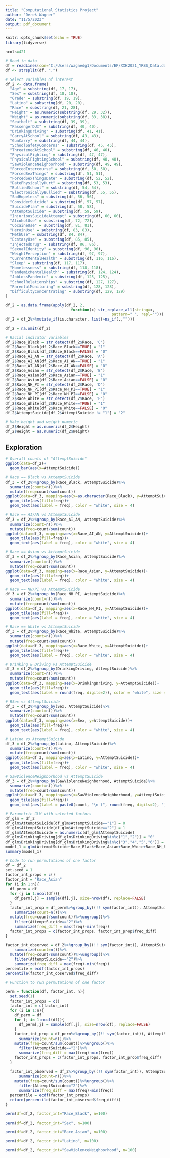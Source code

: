 ---
title: "Computational Statistics Project"
author: "Derek Wagner"
date: "11/5/2023"
output: pdf_document
---

```{r setup, include=FALSE}
knitr::opts_chunk$set(echo = TRUE)
library(tidyverse)
```

```{r}
ncols=421

# Read in data
df = readLines(con="C:/Users/wagnedg1/Documents/EP/XXH2021_YRBS_Data.dat")
df <- strsplit(df, ",")

# Select variables of interest
df_2 <- data.frame(
  "Age" = substring(df, 17, 17),
  "Sex" = substring(df, 18, 18),
  "Grade" = substring(df, 19, 19),
  "Latino" = substring(df, 20, 20),
  "Race" = substring(df, 21, 28),
  "Height" = as.numeric(substring(df, 29, 32)),
  "Weight" = as.numeric(substring(df, 33, 38)),
  "Seatbelt" = substring(df, 39, 39),
  "PassengerDUI" = substring(df, 40, 40),
  "DrinkingDriving" = substring(df, 41, 41),
  "CarryAtSchool" = substring(df, 43, 43),
  "GunCarry" = substring(df, 44, 44),
  "SchoolSafetyConcerns" = substring(df, 45, 45),
  "ThreatenedAtSchool" = substring(df, 46, 46),
  "PhysicalFighting" = substring(df, 47, 47),
  "PhysicalFightingSchool" = substring(df, 48, 48),
  "SawViolenceNeighborhood" = substring(df, 49, 49),
  "ForcedIntercourse" = substring(df, 50, 50),
  "ForcedSexThings" = substring(df, 51, 51),
  "ForcedSexThingsDate" = substring(df, 52, 52),
  "DatePhysicallyHurt" = substring(df, 53, 53),
  "BulliedSchool" = substring(df, 54, 54),
  "ElectronicallyBullied" = substring(df, 55, 55),
  "SadHopeless" = substring(df, 56, 56),
  "ConsiderSuicide" = substring(df, 57, 57),
  "SuicidePlan" = substring(df, 58, 58),
  "AttemptSuicide" = substring(df, 59, 59),
  "InjuriousSuicideAttempt" = substring(df, 60, 60),
  "AlcoholUse" = substring(df, 72, 72),
  "CocaineUse" = substring(df, 81, 81),
  "HeroinUse" = substring(df, 83, 83),
  "MethUse" = substring(df, 84, 84),
  "EcstasyUse" = substring(df, 85, 85),
  "InjectedDrug" = substring(df, 86, 86),
  "SexualIdentity" = substring(df, 96, 96),
  "WeightPerception" = substring(df, 97, 97),
  "CurrentMentalHealth" = substring(df, 116, 116),
  "Sleep" = substring(df, 117, 117),
  "Homelessness" = substring(df, 118, 118),
  "PandemicMentalHealth" = substring(df, 124, 124),
  "JobLossPandemic" = substring(df, 125, 125),
  "SchoolRelationships" = substring(df, 127, 127),
  "ParentalMonitoring" = substring(df, 128, 128),
  "DifficultyConcentrating" = substring(df, 129, 129)
)

df_2 = as.data.frame(apply(df_2, 2, 
                             function(x) str_replace_all(string=x, 
                                               pattern=" ", repl="")))
df_2 = df_2%>%mutate_if(is.character, list(~na_if(.,""))) 

df_2 = na.omit(df_2)
```

```{r}
# Racial indicator variables
df_2$Race_Black = str_detect(df_2$Race, 'C')
df_2$Race_Black[df_2$Race_Black==TRUE] = "1"
df_2$Race_Black[df_2$Race_Black==FALSE] = "0"
df_2$Race_AI_AN = str_detect(df_2$Race, 'A')
df_2$Race_AI_AN[df_2$Race_AI_AN==TRUE] = "1"
df_2$Race_AI_AN[df_2$Race_AI_AN==FALSE] = "0"
df_2$Race_Asian = str_detect(df_2$Race, 'B')
df_2$Race_Asian[df_2$Race_Asian==TRUE] = "1"
df_2$Race_Asian[df_2$Race_Asian==FALSE] = "0"
df_2$Race_NH_PI = str_detect(df_2$Race, 'D')
df_2$Race_NH_PI[df_2$Race_NH_PI==TRUE] = "1"
df_2$Race_NH_PI[df_2$Race_NH_PI==FALSE] = "0"
df_2$Race_White = str_detect(df_2$Race, 'E')
df_2$Race_White[df_2$Race_White==TRUE] = "1"
df_2$Race_White[df_2$Race_White==FALSE] = "0"
df_2$AttemptSuicide[df_2$AttemptSuicide != "1"] = "2"

# Make height and weight numeric
df_2$Height = as.numeric(df_2$Height)
df_2$Weight = as.numeric(df_2$Weight)
```

## Exploration

```{r}
# Overall counts of "AttemptSuicide" 
ggplot(data=df_2)+
  geom_bar(aes(x=AttemptSuicide))
```


```{r}
# Race == Black vs AttemptSuicide
df_3 = df_2%>%group_by(Race_Black, AttemptSuicide)%>%
  summarize(count=n())%>%
  mutate(freq=count/sum(count))
ggplot(data=df_3, mapping=aes(x=as.character(Race_Black), y=AttemptSuicide))+
  geom_tile(aes(fill=freq))+
  geom_text(aes(label = freq), color = "white", size = 4)
```

```{r}
# Race == AI/AN vs AttemptSuicide
df_3 = df_2%>%group_by(Race_AI_AN, AttemptSuicide)%>%
  summarize(count=n())%>%
  mutate(freq=count/sum(count))
ggplot(data=df_3, mapping=aes(x=Race_AI_AN, y=AttemptSuicide))+
  geom_tile(aes(fill=freq))+
  geom_text(aes(label = freq), color = "white", size = 4)
```

```{r}
# Race == Asian vs AttemptSuicide
df_3 = df_2%>%group_by(Race_Asian, AttemptSuicide)%>%
  summarize(count=n())%>%
  mutate(freq=count/sum(count))
ggplot(data=df_3, mapping=aes(x=Race_Asian, y=AttemptSuicide))+
  geom_tile(aes(fill=freq))+
  geom_text(aes(label = freq), color = "white", size = 4)
```

```{r}
# Race == NH/PI vs AttemptSuicide
df_3 = df_2%>%group_by(Race_NH_PI, AttemptSuicide)%>%
  summarize(count=n())%>%
  mutate(freq=count/sum(count))
ggplot(data=df_3, mapping=aes(x=Race_NH_PI, y=AttemptSuicide))+
  geom_tile(aes(fill=freq))+
  geom_text(aes(label = freq), color = "white", size = 4)
```

```{r}
# Race == White vs AttemptSuicide
df_3 = df_2%>%group_by(Race_White, AttemptSuicide)%>%
  summarize(count=n())%>%
  mutate(freq=count/sum(count))
ggplot(data=df_3, mapping=aes(x=Race_White, y=AttemptSuicide))+
  geom_tile(aes(fill=freq))+
  geom_text(aes(label = freq), color = "white", size = 4)
```

```{r}
# Drinking & Driving vs AttemptSuicide
df_3 = df_2%>%group_by(DrinkingDriving, AttemptSuicide)%>%
  summarize(count=n())%>%
  mutate(freq=count/sum(count))
ggplot(data=df_3, mapping=aes(x=DrinkingDriving, y=AttemptSuicide))+
  geom_tile(aes(fill=freq))+
  geom_text(aes(label = round(freq, digits=2)), color = "white", size = 4)
```

```{r}
# RSex vs AttemptSuicide
df_3 = df_2%>%group_by(Sex, AttemptSuicide)%>%
  summarize(count=n())%>%
  mutate(freq=count/sum(count))
ggplot(data=df_3, mapping=aes(x=Sex, y=AttemptSuicide))+
  geom_tile(aes(fill=freq))+
  geom_text(aes(label = freq), color = "white", size = 4)
```

```{r}
# Latino vs AttemptSuicide
df_3 = df_2%>%group_by(Latino, AttemptSuicide)%>%
  summarize(count=n())%>%
  mutate(freq=count/sum(count))
ggplot(data=df_3, mapping=aes(x=Latino, y=AttemptSuicide))+
  geom_tile(aes(fill=freq))+
  geom_text(aes(label = freq), color = "white", size = 4)
```

```{r}
# SawViolenceNeighborhood vs AttemptSuicide
df_3 = df_2%>%group_by(SawViolenceNeighborhood, AttemptSuicide)%>%
  summarize(count=n())%>%
  mutate(freq=count/sum(count))
ggplot(data=df_3, mapping=aes(x=SawViolenceNeighborhood, y=AttemptSuicide))+
  geom_tile(aes(fill=freq))+
  geom_text(aes(label = paste0(count, "\n (", round(freq, digits=2), ")")), color = "white", size = 4)
```

```{r}
# Parametric GLM with selected factors
df_glm = df_2
df_glm$AttemptSuicide[df_glm$AttemptSuicide=="1"] = 0
df_glm$AttemptSuicide[df_glm$AttemptSuicide=="2"] = 1
df_glm$AttemptSuicide = as.numeric(df_glm$AttemptSuicide)
df_glm$DrinkingDriving[df_glm$DrinkingDriving%in%c("1","2")] = "0"
df_glm$DrinkingDriving[df_glm$DrinkingDriving%in%c("3","4","5","6")] = "1"
model_1 = glm(AttemptSuicide~Race_Black+Race_Asian+Race_White+Race_NH_PI+Race_AI_AN+Sex+Latino+Grade+SawViolenceNeighborhood+ForcedIntercourse+DrinkingDriving, data=df_glm, family="binomial")
summary(model_1)
```

```{r}
# Code to run permutations of one factor
df = df_2
set.seed = 1
factor_int_props = c()
factor_int = "Race_Asian"
for (i in 1:n){
  df_perm = df
  for (j in 1:ncol(df)){
    df_perm[,j] = sample(df[,j], size=nrow(df), replace=FALSE)
  }
  factor_int_prop = df_perm%>%group_by((!! sym(factor_int)), AttemptSuicide)%>%
    summarize(count=n())%>%
  mutate(freq=count/sum(count))%>%ungroup()%>%
    filter(AttemptSuicide=="2")%>%
    summarize(freq_diff = max(freq)-min(freq))
  factor_int_props = c(factor_int_props, factor_int_prop$freq_diff)
}

factor_int_observed = df_2%>%group_by((!! sym(factor_int)), AttemptSuicide)%>%
    summarize(count=n())%>%
  mutate(freq=count/sum(count))%>%ungroup()%>%
    filter(AttemptSuicide=="2")%>%
    summarize(freq_diff = max(freq)-min(freq))
percentile = ecdf(factor_int_props)
percentile(factor_int_observed$freq_diff)
```


```{r message=F, warning=F}
# Function to run permutations of one factor

perm = function(df, factor_int, n){
  set.seed(1)
  factor_int_props = c()
  factor_int = c(factor_int)
  for (i in 1:n){
    df_perm = df
    for (j in 1:ncol(df)){
      df_perm[,j] = sample(df[,j], size=nrow(df), replace=FALSE)
    }
    factor_int_prop = df_perm%>%group_by((!! sym(factor_int)), AttemptSuicide)%>%
      summarize(count=n())%>%
    mutate(freq=count/sum(count))%>%ungroup()%>%
      filter(AttemptSuicide=="2")%>%
      summarize(freq_diff = max(freq)-min(freq))
    factor_int_props = c(factor_int_props, factor_int_prop$freq_diff)
  }
  
  factor_int_observed = df_2%>%group_by((!! sym(factor_int)), AttemptSuicide)%>%
      summarize(count=n())%>%
    mutate(freq=count/sum(count))%>%ungroup()%>%
      filter(AttemptSuicide=="2")%>%
      summarize(freq_diff = max(freq)-min(freq))
  percentile = ecdf(factor_int_props)
  return(percentile(factor_int_observed$freq_diff))
}
```
```{r message=F, warning=F}
perm(df=df_2, factor_int="Race_Black", n=100)
```
```{r message=F, warning=F}
perm(df=df_2, factor_int="Sex", n=100)
```
```{r message=F, warning=F}
perm(df=df_2, factor_int="Race_Asian", n=100)
```

```{r message=F, warning=F}
perm(df=df_2, factor_int="Latino", n=100)
```

```{r message=F, warning=F}
perm(df=df_2, factor_int="SawViolenceNeighborhood", n=100)
```

